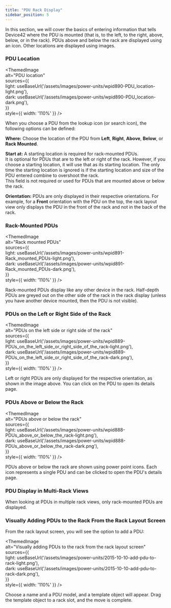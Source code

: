 ```yaml
---
title: "PDU Rack Display"
sidebar_position: 5
---
```



In this section, we will cover the basics of entering information that tells Device42 where the PDU is mounted (that is, to the left, to the right, above, below, or in the rack). PDUs above and below the rack are displayed using an icon. Other locations are displayed using images.

### PDU Location

<ThemedImage   
  alt="PDU location"   
  sources={{     
    light: useBaseUrl('/assets/images/power-units/wpid890-PDU_location-light.png'),     
    dark: useBaseUrl('/assets/images/power-units/wpid890-PDU_location-dark.png'),   
  }}   
  style={{ width: '110%' }} 
/>

When you choose a PDU from the lookup icon (or search icon), the following options can be defined:

**Where:** Choose the location of the PDU from **Left**, **Right**, **Above**, **Below**, or **Rack Mounted**.

**Start at:** A starting location is required for rack-mounted PDUs.  
It is optional for PDUs that are to the left or right of the rack. However, if you choose a starting location, it will use that as its starting location. The only time the starting location is ignored is if the starting location and size of the PDU entered combine to overshoot the rack.  
This field is not required or used for PDUs that are mounted above or below the rack.

**Orientation:** PDUs are only displayed in their respective orientations. For example, for a **Front** orientation with the PDU on the top, the rack layout view only displays the PDU in the front of the rack and not in the back of the rack.

### Rack-Mounted PDUs

<ThemedImage   
  alt="Rack mounted PDUs"   
  sources={{     
    light: useBaseUrl('/assets/images/power-units/wpid891-Rack_mounted_PDUs-light.png'),     
    dark: useBaseUrl('/assets/images/power-units/wpid891-Rack_mounted_PDUs-dark.png'),   
  }}   
  style={{ width: '110%' }} 
/>

Rack-mounted PDUs display like any other device in the rack. Half-depth PDUs are greyed out on the other side of the rack in the rack display (unless you have another device mounted, then the PDU is not visible).

### PDUs on the Left or Right Side of the Rack

<ThemedImage   
  alt="PDUs on the left side or right side of the rack"   
  sources={{     
    light: useBaseUrl('/assets/images/power-units/wpid889-PDUs_on_the_left_side_or_right_side_of_the_rack-light.png'),     
    dark: useBaseUrl('/assets/images/power-units/wpid889-PDUs_on_the_left_side_or_right_side_of_the_rack-dark.png'),   
  }}   
  style={{ width: '110%' }} 
/>

Left or right PDUs are only displayed for the respective orientation, as shown in the image above. You can click on the PDU to open its details page.

### PDUs Above or Below the Rack

<ThemedImage   
  alt="PDUs above or below the rack"   
  sources={{     
    light: useBaseUrl('/assets/images/power-units/wpid888-PDUs_above_or_below_the_rack-light.png'),     
    dark: useBaseUrl('/assets/images/power-units/wpid888-PDUs_above_or_below_the_rack-dark.png'),   
  }}   
  style={{ width: '110%' }} 
/>

PDUs above or below the rack are shown using power point icons. Each icon represents a single PDU and can be clicked to open the PDU's details page.

### PDU Display in Multi-Rack Views

When looking at PDUs in multiple rack views, only rack-mounted PDUs are displayed.

### Visually Adding PDUs to the Rack From the Rack Layout Screen

From the rack layout screen, you will see the option to add a PDU:

<ThemedImage   
  alt="Visually adding PDUs to the rack from the rack layout screen"   
  sources={{     
    light: useBaseUrl('/assets/images/power-units/2015-10-10-add-pdu-to-rack-light.png'),     
    dark: useBaseUrl('/assets/images/power-units/2015-10-10-add-pdu-to-rack-dark.png'),   
  }}   
  style={{ width: '110%' }} 
/>

Choose a name and a PDU model, and a template object will appear. Drag the template object to a rack slot, and the move is complete.
